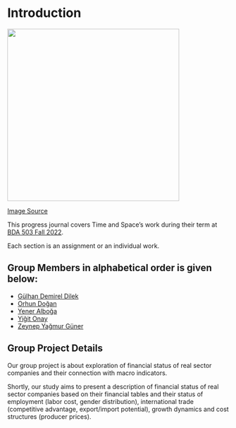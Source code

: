 # Introduction {.unnumbered}

<!-- DO NOT TOUCH THIS PART EXCEPT FILLING YOUR OR YOUR GROUP's NAME -->

![](https://scitechdaily.com/images/Time-Space-Cosmos-Concept.jpg?ezimgfmt=ng%253Awebp%252Fngcb2%252Frs%253Adevice%252Frscb2-1){fig-align="center" width="390"}

[Image Source](https://scitechdaily.com/does-time-exist-how-do-we-know/)

This progress journal covers Time and Space's work during their term at [BDA 503 Fall 2022](https://mef-bda503.github.io/fall22/).

Each section is an assignment or an individual work.

<!-- IF THIS IS A GROUP UNCOMMENT BELOW -->

## Group Members in alphabetical order is given below:

-   [Gülhan Demirel Dilek](https://pjournal.github.io/mef06-glhndmrl/)
-   [Orhun Doğan](https://pjournal.github.io/mef06-OrhunDo/)
-   [Yener Alboğa](https://pjournal.github.io/mef06-yeneralboga/)
-   [Yiğit Onay](https://pjournal.github.io/mef06-yigitonay/)
-   [Zeynep Yağmur Güner](https://pjournal.github.io/mef06-gunerzy/)

## Group Project Details

Our group project is about exploration of financial status of real sector companies and their connection with macro indicators.

Shortly, our study aims to present a description of financial status of real sector companies based on their financial tables and their status of employment (labor cost, gender distribution), international trade (competitive advantage, export/import potential), growth dynamics and cost structures (producer prices).
